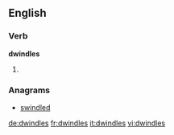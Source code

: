 ==English==

===Verb===
'''dwindles'''

# {{third-person singular of|[[dwindle]]}}

===Anagrams===
* [[swindled#English|swindled]]

[[de:dwindles]]
[[fr:dwindles]]
[[it:dwindles]]
[[vi:dwindles]]